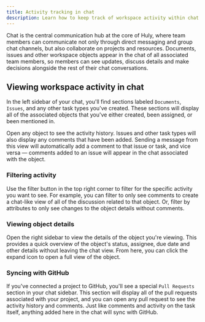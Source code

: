 ```yaml
---
title: Activity tracking in chat
description: Learn how to keep track of workspace activity within chat.
---
```


Chat is the central communication hub at the core of Huly, where team members can communicate not only through direct messaging and group chat channels, but also collaborate on projects and resources. Documents, issues and other workspace objects appear in the chat of all associated team members, so members can see updates, discuss details and make decisions alongside the rest of their chat conversations.

## Viewing workspace activity in chat

In the left sidebar of your chat, you'll find sections labeled `Documents`, `Issues`, and any other task types you've created. These sections will display all of the associated objects that you've either created, been assigned, or been mentioned in.

Open any object to see the activity history. Issues and other task types will also display any comments that have been added. Sending a message from this view will automatically add a comment to that issue or task, and vice versa — comments added to an issue will appear in the chat associated with the object.

### Filtering activity

Use the filter button in the top right corner to filter for the specific activity you want to see. For example, you can filter to only see comments to create a chat-like view of all of the discussion related to that object. Or, filter by attributes to only see changes to the object details without comments.

### Viewing object details

Open the right sidebar to view the details of the object you're viewing. This provides a quick overview of the object's status, assignee, due date and other details without leaving the chat view. From here, you can click the expand icon to open a full view of the object.

### Syncing with GitHub

If you've connected a project to GitHub, you'll see a special `Pull Requests` section in your chat sidebar. This section will display all of the pull requests associated with your project, and you can open any pull request to see the activity history and comments. Just like comments and activity on the task itself, anything added here in the chat will sync with GitHub.
